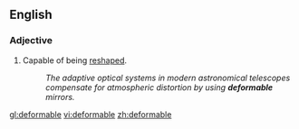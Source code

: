 ==English==

===Adjective===
{{en-adj}}

# Capable of being [[reshape]]d.
#:''The adaptive optical systems in modern astronomical telescopes compensate for atmospheric distortion by using '''deformable''' mirrors.''

[[gl:deformable]]
[[vi:deformable]]
[[zh:deformable]]